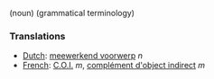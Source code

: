 (noun) (grammatical terminology)

===Translations===
*[[Dutch]]: [[meewerkend voorwerp]] ''n''
*[[French]]: [[C.O.I.]] ''m'', [[complément d'object indirect]] ''m''